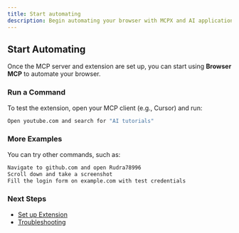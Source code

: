 ```yaml
---
title: Start automating
description: Begin automating your browser with MCPX and AI applications.
---
```


## Start Automating

Once the MCP server and extension are set up, you can start using **Browser MCP** to automate your browser.

### Run a Command

To test the extension, open your MCP client (e.g., Cursor) and run:

```bash
Open youtube.com and search for "AI tutorials"
```

### More Examples

You can try other commands, such as:

```bash
Navigate to github.com and open Rudra78996
Scroll down and take a screenshot
Fill the login form on example.com with test credentials
```

### Next Steps
- [Set up Extension](#set-up-extension)
- [Troubleshooting](#troubleshooting)
